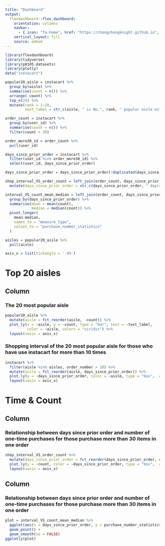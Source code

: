 ```yaml
---
title: "Dashboard"
output: 
  flexdashboard::flex_dashboard:
    orientation: columns
    navbar:
      - { icon: "fa-home", href: "https://chongchongknight.github.io", align: right }
    vertical_layout: fill
    source: embed
---
```


```r
library(flexdashboard)
library(tidyverse)
library(p8105.datasets)
library(plotly)
data("instacart")
```

```r
popular20_aisle = instacart %>% 
  group_by(aisle) %>% 
  summarise(count = n()) %>% 
  arrange(-count) %>% 
  top_n(20) %>% 
  mutate(rank = 1:20,
         text_label = str_c(aisle, " is No.", rank, " popular aisle with ", count, " orders"))
```


```r
order_count = instacart %>% 
  group_by(user_id) %>% 
  summarise(count = n()) %>% 
  filter(count > 30)

order_more30_id = order_count %>% 
  pull(user_id)

days_since_prior_order = instacart %>% 
  filter(user_id %in% order_more30_id) %>% 
  select(user_id, days_since_prior_order) 

days_since_prior_order = days_since_prior_order[!duplicated(days_since_prior_order[,1]),]

shop_interval_VS_order_count = left_join(order_count, days_since_prior_order) %>% 
  mutate(days_since_prior_order = str_c(days_since_prior_order, " day(s)"))
```


```r
interval_VS_count_mean_median = left_join(order_count, days_since_prior_order) %>% 
  group_by(days_since_prior_order) %>% 
  summarise(mean = mean(count),
            median = median(count)) %>% 
  pivot_longer(
    mean:median, 
    names_to = "measure_type",
    values_to = "purchase_number_statistics"
  )
```

```r
aisles = popular20_aisle %>% 
  pull(aisle)
```

```r
axis_x = list(tickangle = '-45')
```

Top 20 aisles
=======================================================================

Column {data-width=500}
-----------------------------------------------------------------------

### The 20 most popular aisle 

```r
popular20_aisle %>% 
  mutate(aisle = fct_reorder(aisle, -count)) %>% 
  plot_ly(x = ~aisle, y = ~count, type = "bar", text = ~text_label,
          color = ~aisle, colors = "viridis") %>% 
  layout(xaxis = axis_x)
```

### Shopping interval of the 20 most popular aisle for those who have use instacart for more than 10 times

```r
instacart %>% 
  filter(aisle %in% aisles, order_number > 10) %>% 
  mutate(aisle = fct_reorder(aisle, days_since_prior_order)) %>% 
  plot_ly(y = ~days_since_prior_order, color = ~aisle, type = "box",  colors = "viridis") %>% 
  layout(xaxis = axis_x)
```

Time & Count
=======================================================================

Column {data-width=600}
-----------------------------------------------------------------------

### Relationship between days since prior order and number of one-time purchases for those purchase more than 30 items in one order

```r
shop_interval_VS_order_count %>% 
  mutate(days_since_prior_order = fct_reorder(days_since_prior_order, count)) %>% 
  plot_ly(y = ~count, color = ~days_since_prior_order, type = "box",  colors = "viridis") %>% 
  layout(xaxis = axis_x)

```


Column {data-width=400}
-----------------------------------------------------------------------
### Relationship between days since prior order and number of one-time purchases for those purchase more than 30 items in one order

```r
plot = interval_VS_count_mean_median %>% 
  ggplot(aes(x = days_since_prior_order, y = purchase_number_statistics, color = measure_type)) +
  geom_point() +
  geom_smooth(se = FALSE)
ggplotly(plot)
``` 

